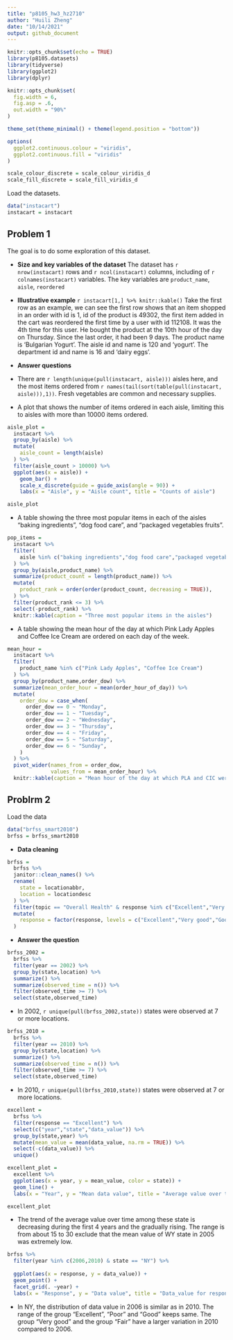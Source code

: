 ```yaml
---
title: "p8105_hw3_hz2710"
author: "Huili Zheng"
date: "10/14/2021"
output: github_document
---
```


```r
knitr::opts_chunk$set(echo = TRUE)
library(p8105.datasets)
library(tidyverse)
library(ggplot2)
library(dplyr)

knitr::opts_chunk$set(
  fig.width = 6,
  fig.asp = .6,
  out.width = "90%"
)

theme_set(theme_minimal() + theme(legend.position = "bottom"))

options(
  ggplot2.continuous.colour = "viridis",
  ggplot2.continuous.fill = "viridis"
)

scale_colour_discrete = scale_colour_viridis_d
scale_fill_discrete = scale_fill_viridis_d
```

Load the datasets.
```r
data("instacart")
instacart = instacart
```


## Problem 1 

The goal is to do some exploration of this dataset. 

* **Size and key variables of the dataset** 
The dataset has `r nrow(instacart)` rows and `r ncol(instacart)` columns, including of `r colnames(instacart)` variables. 
The key variables are `product_name`, `aisle`, `reordered`

* **Illustrative example**
`r instacart[1,] %>% knitr::kable()`
Take the first row as an example, we can see the first row shows that an item shopped in an order with id is 1, id of the product is 49302, the first item added in the cart was reordered the first time by a user with id 112108. It was the 4th time for this user. He bought the product at the 10th hour of the day on Thursday. Since the last order, it had been 9 days. The product name is 'Bulgarian Yogurt'. The aisle id and name is 120 and 'yogurt'. The department id and name is 16 and 'dairy eggs'.


* **Answer questions**

* There are `r length(unique(pull(instacart, aisle)))` aisles here, and the most items ordered from `r names(tail(sort(table(pull(instacart, aisle))),1))`. Fresh vegetables are common and necessary supplies.

* A plot that shows the number of items ordered in each aisle, limiting this to aisles with more than 10000 items ordered. 
```r
aisle_plot =
  instacart %>%
  group_by(aisle) %>%
  mutate(
    aisle_count = length(aisle)
  ) %>%
  filter(aisle_count > 10000) %>%
  ggplot(aes(x = aisle)) +
    geom_bar() + 
    scale_x_discrete(guide = guide_axis(angle = 90)) +
    labs(x = "Aisle", y = "Aisle count", title = "Counts of aisle") 

aisle_plot
```

* A table showing the three most popular items in each of the aisles “baking ingredients”, “dog food care”, and “packaged vegetables fruits”. 

```r
pop_items = 
  instacart %>%
  filter(
    aisle %in% c("baking ingredients","dog food care","packaged vegetables fruits")
  ) %>%
  group_by(aisle,product_name) %>%
  summarize(product_count = length(product_name)) %>%
  mutate(
    product_rank = order(order(product_count, decreasing = TRUE)),
  ) %>%
  filter(product_rank <= 3) %>%
  select(-product_rank) %>%
  knitr::kable(caption = "Three most popular items in the aisles")
```


* A table showing the mean hour of the day at which Pink Lady Apples and Coffee Ice Cream are ordered on each day of the week.

```r
mean_hour = 
  instacart %>%
  filter(
    product_name %in% c("Pink Lady Apples", "Coffee Ice Cream")
  ) %>%
  group_by(product_name,order_dow) %>%
  summarize(mean_order_hour = mean(order_hour_of_day)) %>%
  mutate(
    order_dow = case_when(
      order_dow == 0 ~ "Monday",
      order_dow == 1 ~ "Tuesday",
      order_dow == 2 ~ "Wednesday",
      order_dow == 3 ~ "Thursday",
      order_dow == 4 ~ "Friday",
      order_dow == 5 ~ "Saturday",
      order_dow == 6 ~ "Sunday",
    )
  ) %>%
  pivot_wider(names_from = order_dow,
              values_from = mean_order_hour) %>%
  knitr::kable(caption = "Mean hour of the day at which PLA and CIC were ordered on each day of the week")
```

## Problrm 2

Load the data
```r
data("brfss_smart2010")
brfss = brfss_smart2010
```

* **Data cleaning**
```r
brfss = 
  brfss %>%
  janitor::clean_names() %>%
  rename(
    state = locationabbr,
    location = locationdesc
  ) %>%
  filter(topic == "Overall Health" & response %in% c("Excellent","Very good","Good","Fair","Poor")) %>%
  mutate(
    response = factor(response, levels = c("Excellent","Very good","Good","Fair","Poor"))
  )
```

* **Answer the question**
```r
brfss_2002 = 
  brfss %>%
  filter(year == 2002) %>%
  group_by(state,location) %>%
  summarize() %>%
  summarize(observed_time = n()) %>%
  filter(observed_time >= 7) %>%
  select(state,observed_time)
```

* In 2002, `r unique(pull(brfss_2002,state))` states were observed at 7 or more locations.

```r
brfss_2010 = 
  brfss %>%
  filter(year == 2010) %>%
  group_by(state,location) %>%
  summarize() %>%
  summarize(observed_time = n()) %>%
  filter(observed_time >= 7) %>%
  select(state,observed_time)
```

* In 2010, `r unique(pull(brfss_2010,state))` states were observed at 7 or more locations.

```r
excellent = 
  brfss %>%
  filter(response == "Excellent") %>%
  select(c("year","state","data_value")) %>%
  group_by(state,year) %>%
  mutate(mean_value = mean(data_value, na.rm = TRUE)) %>%
  select(-c(data_value)) %>%
  unique()

excellent_plot = 
  excellent %>%
  ggplot(aes(x = year, y = mean_value, color = state)) +
  geom_line() +
  labs(x = "Year", y = "Mean data value", title = "Average value over time")

excellent_plot
```

* The trend of the average value over time among these state is decreasing during the first 4 years and the gradually rising. The range is from about 15 to 30 exclude that the mean value of WY state in 2005 was extremely low.

```r
brfss %>%
  filter(year %in% c(2006,2010) & state == "NY") %>%
  
  ggplot(aes(x = response, y = data_value)) +
  geom_point() +
  facet_grid(. ~year) +
  labs(x = "Response", y = "Data value", title = "Data_value for responses")
```

* In NY, the distribution of data value in 2006 is similar as in 2010. The range of the group "Excellent", "Poor" and "Good" keeps same. The group "Very good" and the group "Fair" have a larger variation in 2010 compared to 2006. 
